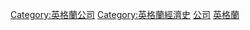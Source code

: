 [[Category:英格蘭公司|Category:英格蘭公司]]
[[Category:英格蘭經濟史|Category:英格蘭經濟史]]
[[Category:英格蘭已解散組織|公司]]
[[Category:英國已結業公司|英格蘭]]